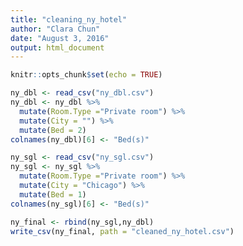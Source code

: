 ```yaml
---
title: "cleaning_ny_hotel"
author: "Clara Chun"
date: "August 3, 2016"
output: html_document
---
```


```r
knitr::opts_chunk$set(echo = TRUE)
```



```r
ny_dbl <- read_csv("ny_dbl.csv")
ny_dbl <- ny_dbl %>%
  mutate(Room.Type ="Private room") %>%
  mutate(City = "") %>%
  mutate(Bed = 2)
colnames(ny_dbl)[6] <- "Bed(s)"

ny_sgl <- read_csv("ny_sgl.csv")
ny_sgl <- ny_sgl %>%
  mutate(Room.Type ="Private room") %>%
  mutate(City = "Chicago") %>%
  mutate(Bed = 1)
colnames(ny_sgl)[6] <- "Bed(s)"

ny_final <- rbind(ny_sgl,ny_dbl)
write_csv(ny_final, path = "cleaned_ny_hotel.csv")
```


